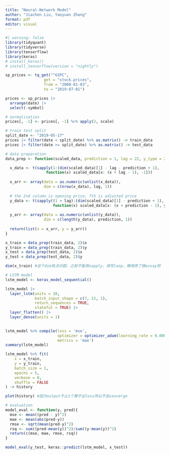 ```yaml
---
title: "Neural-Network Model"
author: "Jiachen Liu, Yaoyuan Zhang"
format: pdf
editor: visual
---
```


```r
#| warning: false
library(tidyquant)
library(tidyverse)
library(tensorflow)
library(keras)
# install_keras()
# install_tensorflow(version = "nightly")
```

```r
sp_prices <- tq_get("^GSPC",
                 get = "stock.prices",
                 from = "2000-01-03",
                 to = "2019-07-01")

prices <- sp_prices |>
  arrange(date) |>
  select(-symbol)
```

```r
# normalization
prices[, -1] <- prices[, -1] %>% apply(2, scale)

# train test split
split_date <- "2019-05-17"
prices |> filter(date < split_date) %>% as.matrix() -> train_data
prices |> filter(date >= split_date) %>% as.matrix() -> test_data
```

```r
# data preparation
data_prep <- function(scaled_data, prediction = 1, lag = 22, y_type = 2){

  x_data <- t(sapply(1:(dim(scaled_data)[1] - lag - prediction + 1),
                  function(x) scaled_data[x: (x + lag - 1), -1]))
              
  x_arr <- array(data = as.numeric(unlist(x_data)), 
                 dim = c(nrow(x_data), lag, 1))
  
  # the 2nd column is opening price, 7th is adjusted price
  y_data <- t(sapply((1 + lag):(dim(scaled_data)[1] - prediction + 1), 
                     function(x) scaled_data[x: (x + prediction - 1), y_type])) 
  
  y_arr <- array(data = as.numeric(unlist(y_data)), 
                 dim = c(length(y_data), prediction, 1))
  
  return(list(x = x_arr, y = y_arr))
}

x_train = data_prep(train_data, 2)$x
y_train = data_prep(train_data, 2)$y
x_test = data_prep(test_data, 2)$x
y_test = data_prep(test_data, 2)$y

dim(x_train) #这个dim有点问题，之前不能用sapply，得写loop，懒得弄了换essay吧
```

```r
# LSTM model
lstm_model <- keras_model_sequential()

lstm_model |>
  layer_lstm(units = 10, 
             batch_input_shape = c(7, 22, 1), 
             return_sequences = TRUE, 
             stateful = TRUE) |>
  layer_flatten() |>
  layer_dense(units = 1)
  

lstm_model %>% compile(loss = 'mse', 
                       optimizer = optimizer_adam(learning_rate = 0.0001), 
                       metrics = 'mae')
summary(lstm_model)
```

```r
lstm_model %>% fit(
    x = x_train,
    y = y_train,
    batch_size = 1,
    epochs = 5,
    verbose = 0,
    shuffle = FALSE
) -> history

plot(history) #因为output不止1个算不出loss所以不会converge
```

```r
# evaluation
model_eval <- function(y, pred){
  mse <- mean((pred - y)^2)
  mae <- mean(abs(pred-y))
  rmse <- sqrt(mean(pred-y)^2)
  rsq <- sum((pred-mean(y))^2)/sum((y-mean(y))^2)
  return(c(mse, mae, rmse, rsq))
}

model_eval(y_test, keras::predict(lstm_model, x_test))
```
